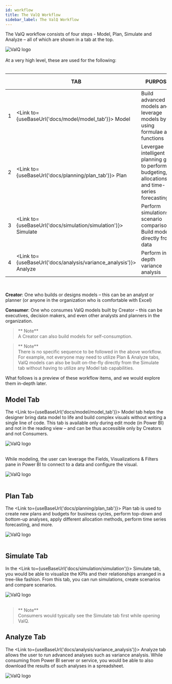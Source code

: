 ```yaml
---
id: workflow
title: The ValQ Workflow
sidebar_label: The ValQ Workflow
---
```


<div style={{textAlign: 'justify'}}>

The ValQ workflow consists of four steps - Model, Plan, Simulate and Analyze – all of which are shown in a tab at the top. 
</div>
<div style={{textAlign: 'center'}}>
  <Zoom>
<img alt="ValQ logo" src={useBaseUrl('/doc-images/workflow/workflow1.png')} />
  </Zoom>
</div> <br />
At a very high level, these are used for the following: <br /> <br />

|   	| TAB  	| PURPOSE  	| ACCESSIBLE TO*  	|
|---	|---	|---	|---	|
|  1 	|  <Link to={useBaseUrl('docs/model/model_tab')}> Model </Link> 	| Build advanced models and leverage models by using formulae and functions   	| Creator only  	|
|  2 	|  <Link to={useBaseUrl('docs/planning/plan_tab')}> Plan </Link> 	| Levergae intelligent planning grid to perform budgeting, allocations and time-series forecasting  	| Creator & Consumer  	|
|  3 	|  <Link to={useBaseUrl('docs/simulation/simulation')}> Simulate </Link> 	| Perform simulations & scenario comparisons; Build models directly from data  	| Creator & Consumer   	| 
|  4 	|  <Link to={useBaseUrl('docs/analysis/variance_analysis')}> Analyze </Link> 	| Perform in-depth variance analysis   	| Creator & Consumer   	|

<br />

**Creator**: One who builds or designs models – this can be an analyst or planner (or anyone in the organization who is comfortable with Excel)

**Consumer**: One who consumes ValQ models built by Creator – this can be executives, decision makers, and even other analysts and planners in the organization. 

> ** Note** <br /> 
    A Creator can also build models for self-consumption.

> ** Note** <br /> 
    There is no specific sequence to be followed in the above workflow. <br /> For example, not everyone may need to utilize
    Plan & Analyze tabs, ValQ models can also be built on-the-fly directly from the Simulate tab without having to utilize any Model tab capabilities.
  
What follows is a preview of these workflow items, and we would explore them in-depth later.

<div style={{textAlign: 'justify'}}>

## Model Tab

The <Link to={useBaseUrl('docs/model/model_tab')}> Model </Link> tab helps the designer bring data model to life and build complex visuals without writing a single line of code. This tab is available only during edit mode (in Power BI) and not in the reading view – and can be thus accessible only by Creators and not Consumers.
</div>
<div style={{textAlign: 'center'}}>
  <Zoom>
<img alt="ValQ logo" src={useBaseUrl('/doc-images/workflow/workflow2.png')}/>
  </Zoom>
</div> <br />

While modeling, the user can leverage the Fields, Visualizations & Filters pane in Power BI to connect to a data and configure the visual.
<div style={{textAlign: 'center'}}>
  <Zoom>
<img alt="ValQ logo" src={useBaseUrl('/doc-images/workflow/workflow3.png')}
    width={410}
    height={425}
/>
  </Zoom>
</div> <br />

## Plan Tab

The <Link to={useBaseUrl('docs/planning/plan_tab')}> Plan </Link> tab is used to create new plans and budgets for business cycles, perform top-down and bottom-up analyses, apply different allocation methods, perform time series forecasting, and more.
<div style={{textAlign: 'center'}}>
  <Zoom>
<img alt="ValQ logo" src={useBaseUrl('/doc-images/workflow/workflow4.png')}
    width={700}
    height={400}
/>
  </Zoom>
</div> <br />

## Simulate Tab

In the <Link to={useBaseUrl('docs/simulation/simulation')}> Simulate </Link> tab, you would be able to visualize the KPIs and their relationships arranged in a tree-like fashion. From this tab, you can run simulations, create scenarios and compare scenarios.
<div style={{textAlign: 'center'}}>
  <Zoom>
<img alt="ValQ logo" src={useBaseUrl('/doc-images/workflow/workflow5.png')}
    width={700}
    height={400}
/>
  </Zoom>
</div> <br />

> ** Note** <br />
Consumers would typically see the Simulate tab first while opening ValQ.

## Analyze Tab 

The <Link to={useBaseUrl('docs/analysis/variance_analysis')}> Analyze </Link> tab allows the user to run advanced analyses such as variance analysis. While consuming from Power BI server or service, you would be able to also download the results of such analyses in a spreadsheet.
<div style={{textAlign: 'center'}}>
  <Zoom>
<img alt="ValQ logo" src={useBaseUrl('/doc-images/workflow/workflow7.png')}/>
  </Zoom>
</div>